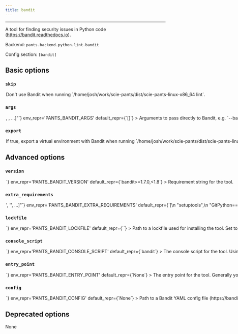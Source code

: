```yaml
---
title: bandit
---
```



---

A tool for finding security issues in Python code (https://bandit.readthedocs.io).

Backend: <span className="color--primary">`pants.backend.python.lint.bandit`</span>

Config section: <span className="color--primary">`[bandit]`</span>

<span className={styles.options}>

## Basic options

### `skip`

<Option
  cli_repr={`--[no-]bandit-skip`}
  env_repr='PANTS_BANDIT_SKIP'
  default_repr={`False`}
>
Don&#x27;t use Bandit when running `/home/josh/work/scie-pants/dist/scie-pants-linux-x86_64 lint`.
</Option>

### `args`

<Option
  cli_repr={`--bandit-args="[<shell_str>, <shell_str>, ...]"`}
  env_repr='PANTS_BANDIT_ARGS'
  default_repr={`[]`}
>
Arguments to pass directly to Bandit, e.g. `--bandit-args='--skip B101,B308 --confidence'`.
</Option>

### `export`

<Option
  cli_repr={`--[no-]bandit-export`}
  env_repr='PANTS_BANDIT_EXPORT'
  default_repr={`True`}
>
If true, export a virtual environment with Bandit when running `/home/josh/work/scie-pants/dist/scie-pants-linux-x86_64 export`.

This can be useful, for example, with IDE integrations to point your editor to the tool&#x27;s binary.
</Option>

## Advanced options

### `version`

<Option
  cli_repr={`--bandit-version=<str>`}
  env_repr='PANTS_BANDIT_VERSION'
  default_repr={`bandit>=1.7.0,<1.8`}
>
Requirement string for the tool.
</Option>

### `extra_requirements`

<Option
  cli_repr={`--bandit-extra-requirements="['<str>', '<str>', ...]"`}
  env_repr='PANTS_BANDIT_EXTRA_REQUIREMENTS'
  default_repr={`[\n  "setuptools",\n  "GitPython==3.1.18"\n]`}
>
Any additional requirement strings to use with the tool. This is useful if the tool allows you to install plugins or if you need to constrain a dependency to a certain version.
</Option>

### `lockfile`

<Option
  cli_repr={`--bandit-lockfile=<str>`}
  env_repr='PANTS_BANDIT_LOCKFILE'
  default_repr={`<default>`}
>
Path to a lockfile used for installing the tool.

Set to the string `<default>` to use a lockfile provided by Pants, so long as you have not changed the `--version` and `--extra-requirements` options, and the tool&#x27;s interpreter constraints are compatible with the default. Pants will error or warn if the lockfile is not compatible (controlled by `[python].invalid_lockfile_behavior`). See https://github.com/pantsbuild/pants/blob/release_2.13.1/src/python/pants/backend/python/lint/bandit/bandit.lock for the default lockfile contents.

Set to the string `<none>` to opt out of using a lockfile. We do not recommend this, though, as lockfiles are essential for reproducible builds.

To use a custom lockfile, set this option to a file path relative to the build root, then run `/home/josh/work/scie-pants/dist/scie-pants-linux-x86_64 generate-lockfiles --resolve=bandit`.

As explained at https://www.pantsbuild.org/v2.13/docs/python-third-party-dependencies, lockfile generation via `generate-lockfiles` does not always work and you may want to manually generate the lockfile. You will want to set `[python].invalid_lockfile_behavior = 'ignore'` so that Pants does not complain about missing lockfile headers.
</Option>

### `console_script`

<Option
  cli_repr={`--bandit-console-script=<str>`}
  env_repr='PANTS_BANDIT_CONSOLE_SCRIPT'
  default_repr={`bandit`}
>
The console script for the tool. Using this option is generally preferable to (and mutually exclusive with) specifying an --entry-point since console script names have a higher expectation of staying stable across releases of the tool. Usually, you will not want to change this from the default.
</Option>

### `entry_point`

<Option
  cli_repr={`--bandit-entry-point=<str>`}
  env_repr='PANTS_BANDIT_ENTRY_POINT'
  default_repr={`None`}
>
The entry point for the tool. Generally you only want to use this option if the tool does not offer a --console-script (which this option is mutually exclusive with). Usually, you will not want to change this from the default.
</Option>

### `config`

<Option
  cli_repr={`--bandit-config=<file_option>`}
  env_repr='PANTS_BANDIT_CONFIG'
  default_repr={`None`}
>
Path to a Bandit YAML config file (https://bandit.readthedocs.io/en/latest/config.html).
</Option>

## Deprecated options

None

</span>